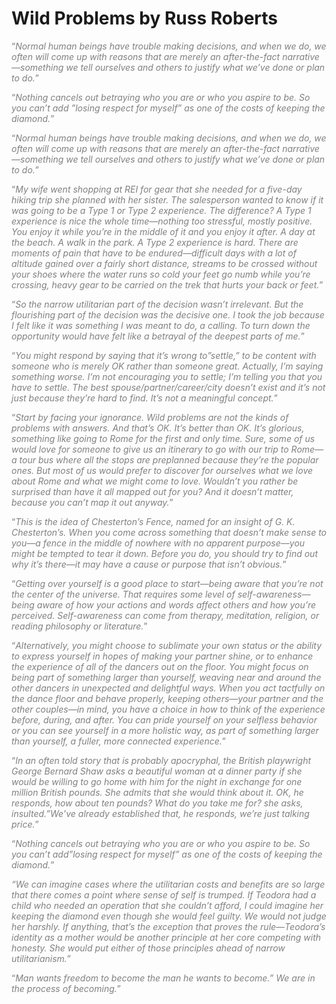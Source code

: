 # Wild Problems by Russ Roberts

::: {style="color: gray"}
"*Normal human beings have trouble making decisions, and when we do, we often will come up with reasons that are merely an after-the-fact narrative---something we tell ourselves and others to justify what we've done or plan to do.*"
:::

::: {style="color: gray"}
"*Nothing cancels out betraying who you are or who you aspire to be. So you can't add "losing respect for myself" as one of the costs of keeping the diamond.*"
:::

::: {style="color: gray"}
"*Normal human beings have trouble making decisions, and when we do, we often will come up with reasons that are merely an after-the-fact narrative---something we tell ourselves and others to justify what we've done or plan to do.*"
:::

::: {style="color: gray"}
"*My wife went shopping at REI for gear that she needed for a five-day hiking trip she planned with her sister. The salesperson wanted to know if it was going to be a Type 1 or Type 2 experience. The difference? A Type 1 experience is nice the whole time---nothing too stressful, mostly positive. You enjoy it while you're in the middle of it and you enjoy it after. A day at the beach. A walk in the park. A Type 2 experience is hard. There are moments of pain that have to be endured---difficult days with a lot of altitude gained over a fairly short distance, streams to be crossed without your shoes where the water runs so cold your feet go numb while you're crossing, heavy gear to be carried on the trek that hurts your back or feet.*"
:::

::: {style="color: gray"}
"*So the narrow utilitarian part of the decision wasn't irrelevant. But the flourishing part of the decision was the decisive one. I took the job because I felt like it was something I was meant to do, a calling. To turn down the opportunity would have felt like a betrayal of the deepest parts of me.*"
:::

::: {style="color: gray"}
"*You might respond by saying that it's wrong to"settle," to be content with someone who is merely OK rather than someone great. Actually, I'm saying something worse. I'm not encouraging you to settle; I'm telling you that you have to settle. The best spouse/partner/career/city doesn't exist and it's not just because they're hard to find. It's not a meaningful concept.*"
:::

::: {style="color: gray"}
"*Start by facing your ignorance. Wild problems are not the kinds of problems with answers. And that's OK. It's better than OK. It's glorious, something like going to Rome for the first and only time. Sure, some of us would love for someone to give us an itinerary to go with our trip to Rome---a tour bus where all the stops are preplanned because they're the popular ones. But most of us would prefer to discover for ourselves what we love about Rome and what we might come to love. Wouldn't you rather be surprised than have it all mapped out for you? And it doesn't matter, because you can't map it out anyway.*"
:::

::: {style="color: gray"}
"*This is the idea of Chesterton's Fence, named for an insight of G. K. Chesterton's. When you come across something that doesn't make sense to you---a fence in the middle of nowhere with no apparent purpose---you might be tempted to tear it down. Before you do, you should try to find out why it's there---it may have a cause or purpose that isn't obvious.*"
:::

::: {style="color: gray"}
"*Getting over yourself is a good place to start---being aware that you're not the center of the universe. That requires some level of self-awareness---being aware of how your actions and words affect others and how you're perceived. Self-awareness can come from therapy, meditation, religion, or reading philosophy or literature.*"
:::

::: {style="color: gray"}
"*Alternatively, you might choose to sublimate your own status or the ability to express yourself in hopes of making your partner shine, or to enhance the experience of all of the dancers out on the floor. You might focus on being part of something larger than yourself, weaving near and around the other dancers in unexpected and delightful ways. When you act tactfully on the dance floor and behave properly, keeping others---your partner and the other couples---in mind, you have a choice in how to think of the experience before, during, and after. You can pride yourself on your selfless behavior or you can see yourself in a more holistic way, as part of something larger than yourself, a fuller, more connected experience.*"
:::

::: {style="color: gray"}
"*In an often told story that is probably apocryphal, the British playwright George Bernard Shaw asks a beautiful woman at a dinner party if she would be willing to go home with him for the night in exchange for one million British pounds. She admits that she would think about it. OK, he responds, how about ten pounds? What do you take me for? she asks, insulted."We've already established that, he responds, we're just talking price.*"
:::

::: {style="color: gray"}
"*Nothing cancels out betraying who you are or who you aspire to be. So you can't add"losing respect for myself" as one of the costs of keeping the diamond.*"
:::

::: {style="color: gray"}
*"We can imagine cases where the utilitarian costs and benefits are so large that there comes a point where sense of self is trumped. If Teodora had a child who needed an operation that she couldn't afford, I could imagine her keeping the diamond even though she would feel guilty. We would not judge her harshly. If anything, that's the exception that proves the rule---Teodora's identity as a mother would be another principle at her core competing with honesty. She would put either of those principles ahead of narrow utilitarianism."*  
:::

::: {style="color: gray"}
"*Man wants freedom to become the man he wants to become." We are in the process of becoming.*"
:::
